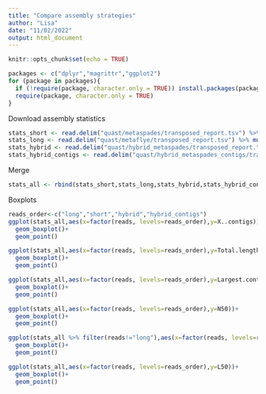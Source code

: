 ```yaml
---
title: "Compare assembly strategies"
author: "Lisa"
date: "11/02/2022"
output: html_document
---
```


```r
knitr::opts_chunk$set(echo = TRUE)
```

```r
packages <- c("dplyr","magrittr","ggplot2")
for (package in packages){
  if (!require(package, character.only = TRUE)) install.packages(package)
  require(package, character.only = TRUE)
}
```

Download assembly statistics

```r
stats_short <- read.delim("quast/metaspades/transposed_report.tsv") %>% mutate(reads='short')
stats_long <- read.delim("quast/metaflye/transposed_report.tsv") %>% mutate(reads='long')
stats_hybrid <- read.delim("quast/hybrid_metaspades/transposed_report.tsv") %>% mutate(reads='hybrid')
stats_hybrid_contigs <- read.delim("quast/hybrid_metaspades_contigs/transposed_report.tsv") %>% mutate(reads='hybrid_contigs')
```

Merge
```r
stats_all <- rbind(stats_short,stats_long,stats_hybrid,stats_hybrid_contigs)
```

Boxplots

```r
reads_order<-c("long","short","hybrid","hybrid_contigs")
ggplot(stats_all,aes(x=factor(reads, levels=reads_order),y=X..contigs))+
  geom_boxplot()+
  geom_point()
```
```r
ggplot(stats_all,aes(x=factor(reads, levels=reads_order),y=Total.length))+
  geom_boxplot()+
  geom_point()
```

```r
ggplot(stats_all,aes(x=factor(reads, levels=reads_order),y=Largest.contig))+
  geom_boxplot()+
  geom_point()
```
```r
ggplot(stats_all,aes(x=factor(reads, levels=reads_order),y=N50))+
  geom_boxplot()+
  geom_point()
```

```r
ggplot(stats_all %>% filter(reads!="long"),aes(x=factor(reads, levels=reads_order),y=N50))+
  geom_boxplot()+
  geom_point()
```

```r
ggplot(stats_all,aes(x=factor(reads, levels=reads_order),y=L50))+
  geom_boxplot()+
  geom_point()
```

